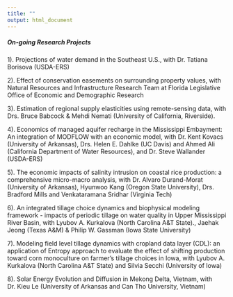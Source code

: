 ```yaml
---
title: ""
output: html_document
---
```

##### **On-going Research Projects**

1). Projections of water demand in the Southeast U.S., with Dr. Tatiana Borisova (USDA-ERS)

2). Effect of conservation easements on surrounding property values, with Natural Resources and Infrastructure Research Team at Florida Legislative Office of Economic and Demographic Research

3). Estimation of regional supply elasticities using remote-sensing data, with Drs. Bruce Babcock & Mehdi Nemati (University of California, Riverside).

4). Economics of managed aquifer recharge in the Mississippi Embayment: An integration of MODFLOW with an economic model, with Dr. Kent Kovacs (University of Arkansas), Drs. Helen E. Dahlke (UC Davis) and Ahmed Ali (California Department of Water Resources), and Dr. Steve Wallander (USDA-ERS)

5). The economic impacts of salinity intrusion on coastal rice production: a comprehensive micro-macro analysis, with Dr. Alvaro Durand-Morat (University of Arkansas), Hyunwoo Kang (Oregon State University), Drs. Bradford Mills and Venkataramana Sridhar (Virginia Tech)

6). An integrated tillage choice dynamics and biophysical modeling framework - impacts of periodic tillage on water quality in Upper Mississippi River Basin, with Lyubov A. Kurkalova (North Carolina A&T State)., Jaehak Jeong (Texas A&M) & Philip W. Gassman (Iowa State University)

7). Modeling field level tillage dynamics with cropland data layer (CDL): an application of Entropy approach to evaluate the effect of shifting production toward corn monoculture on farmer’s tillage choices in Iowa, with Lyubov A. Kurkalova (North Carolina A&T State) and Silvia Secchi (University of Iowa)

8). Solar Energy Evolution and Diffusion in Mekong Delta, Vietnam, with Dr. Kieu Le (University of Arkansas and Can Tho University, Vietnam)

